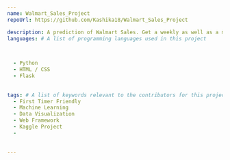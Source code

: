 ---
name: Walmart_Sales_Project
repoUrl: https://github.com/Kashika18/Walmart_Sales_Project

description: A prediction of Walmart Sales. Get a weekly as well as a monthly prediction of Sales from Walmart and make your sale strategy better.
languages: # A list of programming languages used in this project


  
  - Python
  - HTML / CSS
  - Flask
  
  
tags: # A list of keywords relevant to the contributors for this project
  - First Timer Friendly
  - Machine Learning
  - Data Visualization
  - Web Framework
  - Kaggle Project
  -
  
 
---

<!-- Divide your content into sections using our handy shortcodes. Each section is optional -->

<Overview>


</Overview>

<Contributing>


</Contributing>


